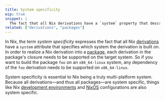 ```yaml
---
title: System specificity
wip: true
snippet: |
  The fact that all Nix derivations have a `system` property that describes which architecture the package is built on
related: ["derivations", "packages"]
---
```


In Nix, the term *system specificity* expresses the fact that all Nix [derivations] have a `system` attribute that specifies which system the derivation is built on.
In order to realize a Nix derivation into a [package], each derivation in the package's closure needs to be supported on the target system.
So if you want to build the package `foo` on an `x86_64-linux` system, any dependency of the `foo` derivation needs to be supported on `x86_64-linux`.

System specificity is essential to Nix being a truly multi-platform system.
Because all derivations&mdash;and thus all packages&mdash;are system specific, things like Nix [development environments][env] and [NixOS] configurations are also system specific.

[derivations]: /concepts/derivations
[env]: /concepts/dev-env
[nixos]: /concepts/nixos
[package]: /concepts/packages
